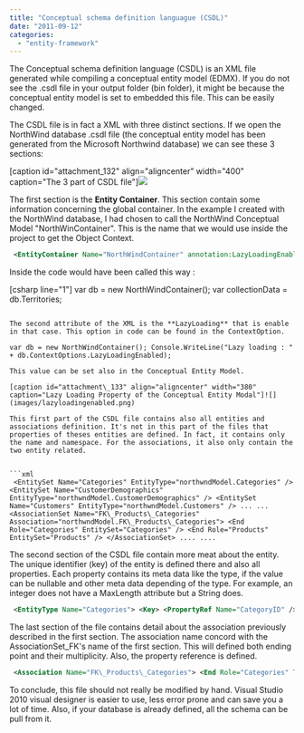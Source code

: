 ```yaml
---
title: "Conceptual schema definition languague (CSDL)"
date: "2011-09-12"
categories: 
  - "entity-framework"
---
```


The Conceptual schema definition language (CSDL) is an XML file generated while compiling a conceptual entity model (EDMX). If you do not see the .csdl file in your output folder (bin folder), it might be because the conceptual entity model is set to embedded this file. This can be easily changed.

The CSDL file is in fact a XML with three distinct sections. If we open the NorthWind database .csdl file (the conceptual entity model has been generated from the Microsoft Northwind database) we can see these 3 sections:

[caption id="attachment\_132" align="aligncenter" width="400" caption="The 3 part of CSDL file"]![](images/csdl3part-400x290.png)

The first section is the **Entity Container**. This section contain some information concerning the global container. In the example I created with the NorthWind database, I had chosen to call the NorthWind Conceptual Model "NorthWinContainer". This is the name that we would use inside the project to get the Object Context.


```xml
 <EntityContainer Name="NorthWindContainer" annotation:LazyLoadingEnabled="true"> 
```


Inside the code would have been called this way :

[csharp line="1"] var db = new NorthWindContainer(); var collectionData = db.Territories; 
```

The second attribute of the XML is the **LazyLoading** that is enable in that case. This option in code can be found in the ContextOption.

var db = new NorthWindContainer(); Console.WriteLine("Lazy loading : " + db.ContextOptions.LazyLoadingEnabled);

This value can be set also in the Conceptual Entity Model.

[caption id="attachment\_133" align="aligncenter" width="380" caption="Lazy Loading Property of the Conceptual Entity Modal"]![](images/lazyloadingenabled.png)

This first part of the CSDL file contains also all entities and associations definition. It's not in this part of the files that properties of theses entities are defined. In fact, it contains only the name and namespace. For the associations, it also only contain the two entity related.


```xml
 <EntitySet Name="Categories" EntityType="northwndModel.Categories" /> <EntitySet Name="CustomerDemographics" EntityType="northwndModel.CustomerDemographics" /> <EntitySet Name="Customers" EntityType="northwndModel.Customers" /> ... ... <AssociationSet Name="FK\_Products\_Categories" Association="northwndModel.FK\_Products\_Categories"> <End Role="Categories" EntitySet="Categories" /> <End Role="Products" EntitySet="Products" /> </AssociationSet> .... .... 
```


The second section of the CSDL file contain more meat about the entity. The unique identifier (key) of the entity is defined there and also all properties. Each property contains its meta data like the type, if the value can be nullable and other meta data depending of the type. For example, an integer does not have a MaxLength attribute but a String does.


```xml
 <EntityType Name="Categories"> <Key> <PropertyRef Name="CategoryID" /> </Key> <Property Name="CategoryID" Type="Int32" Nullable="false" annotation:StoreGeneratedPattern="Identity" /> <Property Name="CategoryName" Type="String" Nullable="false" MaxLength="15" Unicode="true" FixedLength="false" /> <Property Name="Description" Type="String" MaxLength="Max" Unicode="true" FixedLength="false" /> <Property Name="Picture" Type="Binary" MaxLength="Max" FixedLength="false" /> <NavigationProperty Name="Products" Relationship="northwndModel.FK\_Products\_Categories" FromRole="Categories" ToRole="Products" /> </EntityType> <EntityType Name="CustomerDemographics"> <Key> <PropertyRef Name="CustomerTypeID" /> </Key> <Property Name="CustomerTypeID" Type="String" Nullable="false" MaxLength="10" Unicode="true" FixedLength="true" /> <Property Name="CustomerDesc" Type="String" MaxLength="Max" Unicode="true" FixedLength="false" /> <NavigationProperty Name="Customers" Relationship="northwndModel.CustomerCustomerDemo" FromRole="CustomerDemographics" ToRole="Customers" /> </EntityType> 
```


The last section of the file contains detail about the association previously described in the first section. The association name concord with the AssociationSet\_FK's name of the first section. This will defined both ending point and their multiplicity. Also, the property reference is defined.


```xml
 <Association Name="FK\_Products\_Categories"> <End Role="Categories" Type="northwndModel.Categories" Multiplicity="0..1" /> <End Role="Products" Type="northwndModel.Products" Multiplicity="\*" /> <ReferentialConstraint> <Principal Role="Categories"> <PropertyRef Name="CategoryID" /> </Principal> <Dependent Role="Products"> <PropertyRef Name="CategoryID" /> </Dependent> </ReferentialConstraint> </Association> 
```


To conclude, this file should not really be modified by hand. Visual Studio 2010 visual designer is easier to use, less error prone and can save you a lot of time. Also, if your database is already defined, all the schema can be pull from it.
